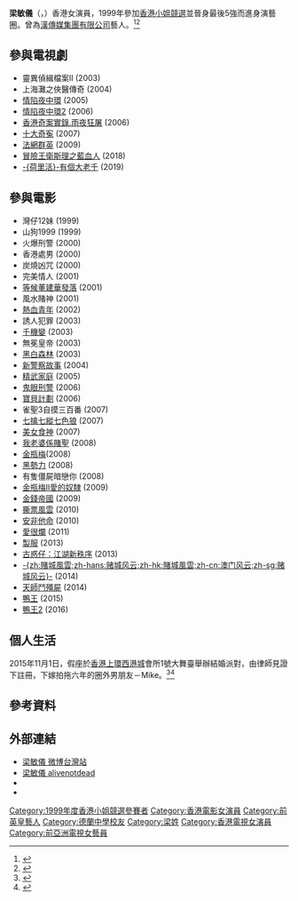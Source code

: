 {{Distinguish|梁敏巧}}
{{藝人|
| 姓名 = 梁敏儀
| 類型 = 女演員
| 英文名 = Winnie Leung
| 圖片 = 
| 圖片尺寸 = 
| 圖片簡介 = 
| 原名 = 
| 出生日期 = {{birth_date_and_age|1976|3|2}}
| 出生地點 = {{BHKG}}
| 國籍 = {{CNHK}}
| 教育程度 = [[德蘭中學|德蘭中學]]畢業
| 配偶 = 
| 兒女 = 
| 音樂類型 = 
| 職業 = 演員
| 活躍年代 = 1999年至2019年
| 唱片公司 = 
| 經紀公司 =[[英皇娛樂集團有限公司|英皇娛樂集團有限公司]]（2000年－2006年）<br>[[漢傳媒集團有限公司|漢傳媒集團有限公司]]
| 代表作 = [[古惑仔：江湖新秩序|古惑仔：江湖新秩序]]<br>[[金瓶梅_(2008年電影)|金瓶梅]]<br>[[鴨王|鴨王]]<br>[[黑勢力/再見古惑仔|黑勢力]]<br>[[鬼眼刑警|鬼眼刑警]]
| 官方網站 = 
| 電影 =
| iafd =
| imdb =0505013
| afdb =
| afdb名 =
}}

'''梁敏儀'''（{{lang-en|Winnie Leung}}，{{bd|1976年|3月2日|catIdx=T}}）香港女演員，1999年參加[[香港小姐競選|香港小姐競選]]並晉身最後5強而進身演藝圈。曾為[[漢傳媒集團有限公司|漢傳媒集團有限公司]]藝人。<ref>{{Cite news|title=王晶監制新《金瓶梅》 港姐梁敏儀演女主角|url=http://news.sina.com/sinacn/205-000-103-107/2008-03-25/1945509874.html|publisher=北京新浪網|author=四川新聞網-成都晚報訊-王文|date=2008-03-25|accessdate=|archive-date=2017-07-27|archive-url=https://web.archive.org/web/20170727020141/http://news.sina.com/sinacn/205-000-103-107/2008-03-25/1945509874.html|dead-url=yes}}</ref><ref>{{Cite news|title=跟梁焯滿北上搵食 白健恩封梁敏儀做女神|url=http://hd.stheadline.com/ent/ent_content.asp?contid=333294&srctype=n|publisher=頭條日報娛樂|author=|date=2015-06-12|accessdate=|archive-date=2020-03-28|archive-url=https://web.archive.org/web/20200328193828/https://hd.stheadline.com/life/ent/%E5%A8%9B%E6%A8%82-%E5%BD%B1%E8%A6%96/|dead-url=no}}</ref>

==參與電視劇==
*靈異偵緝檔案II (2003)
*上海灘之俠醫傳奇 (2004)
*[[情陷夜中環|情陷夜中環]] (2005)
*[[情陷夜中環2|情陷夜中環2]] (2006)
*[[香港奇案實錄|香港奇案實錄.雨夜狂屠]] (2006)
*[[十大奇寃|十大奇寃]] (2007)
*[[法網群英|法網群英]] (2009)
*[[冒險王衛斯理|冒險王衛斯理之藍血人]] (2018)
*[[荷里活有個大老千|-{荷里活}-有個大老千]] (2019)

==參與電影==
*灣仔12妹 (1999)
*山狗1999 (1999)
*火爆刑警 (2000)	 	 
*香港處男 (2000)
*炭燒凶咒 (2000)
*完美情人 (2001)	 	 
*[[等候董建華發落|等候董建華發落]] (2001)	 	 
*風水賭神 (2001)	 	 
*[[熱血青年|熱血青年]] (2002)
*誘人犯罪 (2003)	 	 
*[[千機變|千機變]] (2003)	 	 
*無冕皇帝 (2003)	 	 
*[[黑白森林|黑白森林]] (2003)
*[[新警察故事|新警察故事]] (2004)
*[[精武家庭|精武家庭]] (2005)	 	 
*[[鬼眼刑警|鬼眼刑警]] (2006)	 	 
*[[寶貝計劃|寶貝計劃]] (2006) 
*雀聖3自摸三百番 (2007) 
*[[七擒七縱七色狼_(2007年電影)|七擒七縱七色狼]] (2007) 
*[[美女食神|美女食神]] (2007) 
*[[我老婆係賭聖|我老婆係賭聖]] (2008)
*[[金瓶梅_(2008年電影)|金瓶梅]](2008)	 	 
*[[黑勢力|黑勢力]] (2008)
*有隻僵屍暗戀你 (2008)	 	 
*[[金瓶梅2：愛的奴隸|金瓶梅Ⅱ愛的奴隸]] (2009)	 	 
*[[金錢帝國|金錢帝國]] (2009)	 	 
*[[撕票風雲|撕票風雲]] (2010)
*[[安非他命_(電影)|安非他命]] (2010)
*[[愛很爛|愛很爛]] (2011)	 	 
*[[制服_(電影)|製服]] (2013)	 	 
*[[古惑仔：江湖新秩序|古惑仔：江湖新秩序]] (2013)
*[[賭城風雲_(2014年電影)|-{zh:賭城風雲;zh-hans:赌城风云;zh-hk:賭城風雲;zh-cn:澳门风云;zh-sg:赌城风云}-]] (2014)	 	 
*[[天師鬥殭屍|天師鬥殭屍]] (2014)	 	 
*[[鴨王|鴨王]] (2015)
*[[鴨王2|鴨王2]] (2016)
==個人生活==
2015年11月1日，假座於[[香港|香港]][[上環|上環]][[西港城|西港城]]會所1號大舞臺舉辦結婚派對，由律師見證下註冊，下嫁拍拖六年的圈外男朋友－Mike。<ref>{{Cite news|title=從此封胸？ 晶女郎梁敏儀低調出嫁|url=http://nextplus.nextmedia.com/news/ent/20151103/291479|publisher=壹週Plus|author=|date=2015-11-03|accessdate=|archive-date=2017-04-08|archive-url=https://web.archive.org/web/20170408171510/http://nextplus.nextmedia.com/news/ent/20151103/291479|dead-url=no}}</ref><ref>{{Cite news|title=將結婚一年　梁敏儀生B睇緣分|url=http://hk.on.cc/hk/bkn/cnt/entertainment/20161022/bkn-20161022205440894-1022_00862_001.html|publisher=東網巨星|author=|date=2016-10-22|accessdate=|archive-date=2017-04-09|archive-url=https://web.archive.org/web/20170409021547/http://hk.on.cc/hk/bkn/cnt/entertainment/20161022/bkn-20161022205440894-1022_00862_001.html|dead-url=no}}</ref>

==參考資料==
{{Reflist}}

==外部連結==
*[http://tw.weibo.com/leungwinnie/ 梁敏儀 微博台灣站] {{Wayback|url=http://tw.weibo.com/leungwinnie/ |date=20191130150659 }}
*[https://www.alivenotdead.com/winnieleung/ 梁敏儀 alivenotdead]{{Wayback|url=https://www.alivenotdead.com/winnieleung/ |date=20150928061847 }}
*{{hkmdb name|12902}}
*{{instagram|winnieleung32}}
[[Category:1999年度香港小姐競選參賽者|Category:1999年度香港小姐競選參賽者]]
[[Category:香港電影女演員|Category:香港電影女演員]]
[[Category:前英皇藝人|Category:前英皇藝人]]
[[Category:德蘭中學校友|Category:德蘭中學校友]]
[[Category:梁姓|Category:梁姓]]
[[Category:香港電視女演員|Category:香港電視女演員]]
[[Category:前亞洲電視女藝員|Category:前亞洲電視女藝員]]